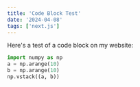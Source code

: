 ```yaml
---
title: 'Code Block Test'
date: '2024-04-08'
tags: ['next.js']
---
```


Here's a test of a code block on my website:

```python {1-2}
import numpy as np
a = np.arange(10)
b = np.arange(10)
np.vstack((a, b))
```